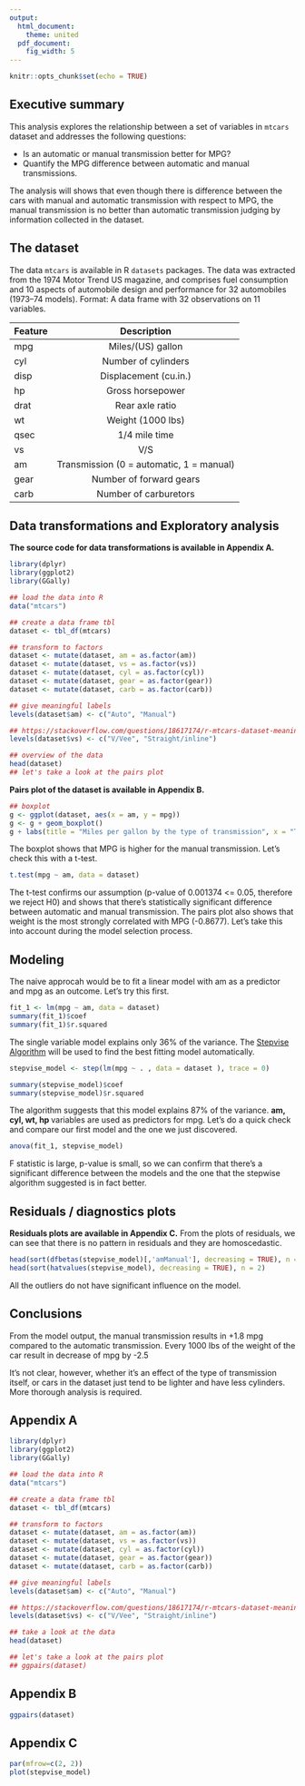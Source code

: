 ```yaml
---
output: 
  html_document: 
    theme: united
  pdf_document: 
    fig_width: 5
---
```


```r
knitr::opts_chunk$set(echo = TRUE)
```
## Executive summary

This analysis explores the relationship between a set of variables in ```mtcars``` dataset and addresses the following questions:

- Is an automatic or manual transmission better for MPG?
- Quantify the MPG difference between automatic and manual transmissions.

The analysis will shows that even though there is difference between the cars with manual and automatic transmission with respect to MPG, the manual transmission is no better than automatic transmission judging by information collected in the dataset.

## The dataset

The data ```mtcars``` is available in R ```datasets``` packages. The data was extracted from the 1974 Motor Trend US magazine, and comprises fuel consumption and 10 aspects of automobile design and performance for 32 automobiles (1973–74 models). Format: A data frame with 32 observations on 11 variables.

| Feature            | Description                               |
| ------------------ |:----------------------------------------: |
| mpg                | Miles/(US) gallon                         |
| cyl                | Number of cylinders                       |
| disp               | Displacement (cu.in.)                     |
| hp                 | Gross horsepower                          |
| drat               | Rear axle ratio                           |
| wt                 | Weight (1000 lbs)                         |
| qsec               | 1/4 mile time                             |
| vs                 | V/S                                       |
| am                 | Transmission (0 = automatic, 1 = manual)  |
| gear               | Number of forward gears                   |
| carb               | Number of carburetors                     |

## Data transformations and Exploratory analysis
**The source code for data transformations is available in Appendix A.**
```r
library(dplyr)
library(ggplot2)
library(GGally)

## load the data into R
data("mtcars")

## create a data frame tbl
dataset <- tbl_df(mtcars)

## transform to factors
dataset <- mutate(dataset, am = as.factor(am))
dataset <- mutate(dataset, vs = as.factor(vs))
dataset <- mutate(dataset, cyl = as.factor(cyl))
dataset <- mutate(dataset, gear = as.factor(gear))
dataset <- mutate(dataset, carb = as.factor(carb))

## give meaningful labels
levels(dataset$am) <- c("Auto", "Manual")

## https://stackoverflow.com/questions/18617174/r-mtcars-dataset-meaning-of-vs-variable
levels(dataset$vs) <- c("V/Vee", "Straight/inline")

## overview of the data
head(dataset)
## let's take a look at the pairs plot
```

**Pairs plot of the dataset is available in Appendix B.**

```r

## boxplot
g <- ggplot(dataset, aes(x = am, y = mpg))
g <- g + geom_boxplot()
g + labs(title = "Miles per gallon by the type of transmission", x = "Transmission", y = "MPG")
```

The boxplot shows that MPG is higher for the manual transmission. Let's check this with a t-test.

```r
t.test(mpg ~ am, data = dataset)

```

The t-test confirms our assumption (p-value of 0.001374 <= 0.05, therefore we reject H0) and shows that there's statistically significant difference between automatic and manual transmission. The pairs plot also shows that weight is the most strongly correlated with MPG (-0.8677). Let's take this into account during the model selection process. 

## Modeling

The naive approcah would be to fit a linear model with am as a predictor and mpg as an outcome. Let's try this first.

```r
fit_1 <- lm(mpg ~ am, data = dataset) 
summary(fit_1)$coef
summary(fit_1)$r.squared
```

The single variable model explains only 36% of the variance. The [Stepvise Algorithm](https://en.wikipedia.org/wiki/Stepwise_regression) will be used to find the best fitting model automatically. 

```r
stepvise_model <- step(lm(mpg ~ . , data = dataset ), trace = 0)

summary(stepvise_model)$coef
summary(stepvise_model)$r.squared

```

The algorithm suggests that this model explains 87% of the variance.  **am, cyl, wt, hp ** variables are used as predictors for mpg. Let's do a quick check and compare our first model and the one we just discovered.

```r
anova(fit_1, stepvise_model)
```

F statistic is large, p-value is small, so we can confirm that there's a significant difference between the models and the one that the stepwise algorithm suggested is in fact better.

## Residuals / diagnostics plots
**Residuals plots are available in Appendix C.** From the plots of residuals, we can see that there is no pattern in residuals and they are homoscedastic.
```r
head(sort(dfbetas(stepvise_model)[,'amManual'], decreasing = TRUE), n = 2)
head(sort(hatvalues(stepvise_model), decreasing = TRUE), n = 2)
```

All the outliers do not have significant influence on the model.


## Conclusions
From the model output, the manual transmission results in +1.8 mpg compared to the automatic transmission. Every 1000 lbs of the weight of the car result in decrease of mpg by -2.5

It's not clear, however, whether it's an effect of the type of transmission itself, or cars in the dataset just tend to be lighter and have less cylinders. More thorough analysis is required.

## Appendix A

```r
library(dplyr)
library(ggplot2)
library(GGally)

## load the data into R
data("mtcars")

## create a data frame tbl
dataset <- tbl_df(mtcars)

## transform to factors
dataset <- mutate(dataset, am = as.factor(am))
dataset <- mutate(dataset, vs = as.factor(vs))
dataset <- mutate(dataset, cyl = as.factor(cyl))
dataset <- mutate(dataset, gear = as.factor(gear))
dataset <- mutate(dataset, carb = as.factor(carb))

## give meaningful labels
levels(dataset$am) <- c("Auto", "Manual")

## https://stackoverflow.com/questions/18617174/r-mtcars-dataset-meaning-of-vs-variable
levels(dataset$vs) <- c("V/Vee", "Straight/inline")

## take a look at the data
head(dataset)

## let's take a look at the pairs plot
## ggpairs(dataset)
```

## Appendix B 

```r
ggpairs(dataset)
```

## Appendix C

```r

par(mfrow=c(2, 2))
plot(stepvise_model)
```


